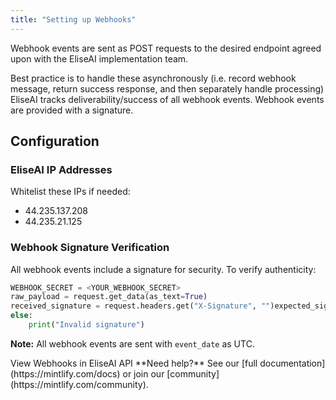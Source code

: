 ```yaml
---
title: "Setting up Webhooks"
---
```


Webhook events are sent as POST requests to the desired endpoint agreed upon with the EliseAI implementation team. 

Best practice is to handle these asynchronously (i.e. record webhook message, return success response, and then separately handle processing) EliseAI tracks deliverability/success of all webhook events. Webhook events are provided with a signature. 

## Configuration

### EliseAI IP Addresses

Whitelist these IPs if needed:

- 44.235.137.208
- 44.235.21.125

### Webhook Signature Verification

All webhook events include a signature for security. To verify authenticity:

```python
WEBHOOK_SECRET = <YOUR_WEBHOOK_SECRET>
raw_payload = request.get_data(as_text=True)
received_signature = request.headers.get("X-Signature", "")expected_signature = hmac.new( WEBHOOK_SECRET.encode(), raw_payload.encode(), hashlib.sha256 ).hexdigest()if hmac.compare_digest(received_signature, expected_signature): print("Webhook verified successfully!", data) 
else:
 	print("Invalid signature")
```

**Note:** All webhook events are sent with `event_date` as UTC.

<Card title="Webhook Documentation" icon="book" iconType="solid" href="https://eliseai.mintlify.app/api-reference/prospect/get-prospect" cta="View Documentation">
  View Webhooks in EliseAI API
</Card>


<Note>
  **Need help?** See our [full documentation](https://mintlify.com/docs) or join our [community](https://mintlify.com/community).
</Note>
